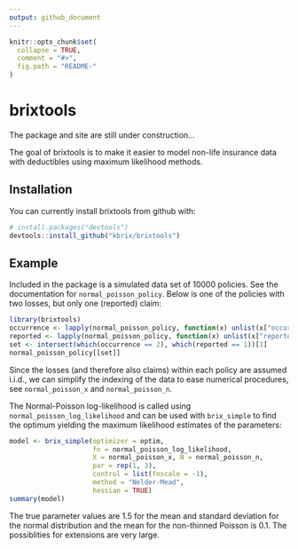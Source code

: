 ```yaml
---
output: github_document
---
```


<!-- README.md is generated from README.Rmd. Please edit that file -->

```r
knitr::opts_chunk$set(
  collapse = TRUE,
  comment = "#>",
  fig.path = "README-"
)
```

# brixtools

The package and site are still under construction...

The goal of brixtools is to make it easier to model non-life insurance data with
deductibles using maximum likelihood methods.

## Installation

You can currently install brixtools from github with:

```r
# install.packages("devtools")
devtools::install_github("kbrix/brixtools")
```

## Example

Included in the package is a simulated data set of 10000 policies. See the documentation for `normal_poisson_policy`. Below is one of the policies with two losses, but only one (reported) claim:

```r
library(brixtools)
occurrence <- lapply(normal_poisson_policy, function(x) unlist(x["occurrence"]))
reported <- lapply(normal_poisson_policy, function(x) unlist(x["reported"]))
set <- intersect(which(occurrence == 2), which(reported == 1))[1]
normal_poisson_policy[[set]]
```

Since the losses (and therefore also claims) within each policy are assumed i.i.d., we can simplify the indexing of the data to ease numerical procedures, see `normal_poisson_x` and `normal_poisson_n`.

The Normal-Poisson log-likelihood is called using `normal_poisson_log_likelihood` and can be used with `brix_simple` to find the optimum yielding the maximum likelihood estimates of the parameters:

```r
model <- brix_simple(optimizer = optim,
                     fn = normal_poisson_log_likelihood,
                     X = normal_poisson_x, N = normal_poisson_n,
                     par = rep(1, 3),
                     control = list(fnscale = -1),
                     method = "Nelder-Mead",
                     hessian = TRUE)
summary(model)
```

The true parameter values are 1.5 for the mean and standard deviation for the normal distribution and the mean for the non-thinned Poisson is 0.1. The possiblities for extensions are very large.


